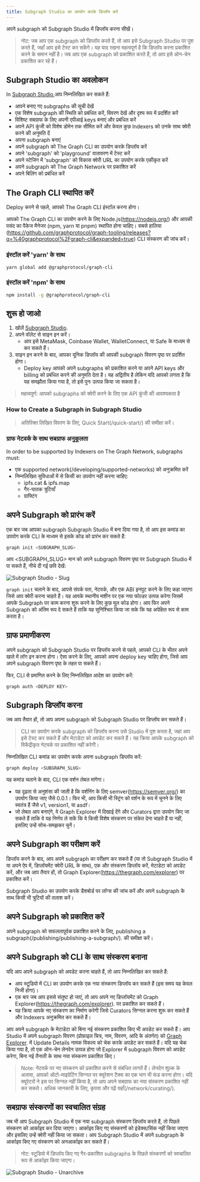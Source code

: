 ```yaml
---
title: Subgraph Studio का उपयोग करके डिप्लॉय करें
---
```


अपने subgraph को Subgraph Studio में डिप्लॉय करना सीखें।

> नोट: जब आप एक subgraph को डिप्लॉय करते हैं, तो आप इसे Subgraph Studio पर पुश करते हैं, जहाँ आप इसे टेस्ट कर सकेंगे। यह याद रखना महत्वपूर्ण है कि डिप्लॉय करना प्रकाशित करने के समान नहीं है। जब आप एक subgraph को प्रकाशित करते हैं, तो आप इसे ऑन-चेन प्रकाशित कर रहे हैं।

## Subgraph Studio का अवलोकन

In <a href="https://thegraph.com/studio/">Subgraph Studio</a>,आप निम्नलिखित कर सकते हैं:

- आपने बनाए गए subgraphs की सूची देखें
- एक विशेष subgraph की स्थिति को प्रबंधित करें, विवरण देखें और दृश्य रूप में प्रदर्शित करें
- विशिष्ट सबग्राफ के लिए अपनी एपीआई keys बनाएं और प्रबंधित करें
- अपने API कुंजी को विशेष डोमेन तक सीमित करें और केवल कुछ Indexers को उनके साथ क्वेरी करने की अनुमति दें
- अपना subgraph बनाएं
- अपने subgraph को The Graph CLI का उपयोग करके डिप्लॉय करें
- अपने 'subgraph' को 'playground' वातावरण में टेस्ट करें
- अपने स्टेजिंग में 'subgraph' को विकास क्वेरी URL का उपयोग करके एकीकृत करें 
- अपने subgraph को The Graph Network पर प्रकाशित करें
- अपने बिलिंग को प्रबंधित करें

## The Graph CLI स्थापित करें

Deploy करने से पहले, आपको The Graph CLI इंस्टॉल करना होगा।

आपको The Graph CLI का उपयोग करने के लिए Node.js(https://nodejs.org/)  और आपकी पसंद का पैकेज मैनेजर (npm, yarn या pnpm) स्थापित होना चाहिए। सबसे हालिया (https://github.com/graphprotocol/graph-tooling/releases?q=%40graphprotocol%2Fgraph-cli&expanded=true) CLI संस्करण की जांच करें।

### इंस्टॉल करें 'yarn' के साथ

```bash
yarn global add @graphprotocol/graph-cli
```

### इंस्टॉल करें 'npm' के साथ

```bash
npm install -g @graphprotocol/graph-cli
```

## शुरू हो जाओ

1. खोलें [Subgraph Studio](https://thegraph.com/studio/).
2. अपने वॉलेट से साइन इन करें।
   - आप इसे MetaMask, Coinbase Wallet, WalletConnect, या Safe के माध्यम से कर सकते हैं।
3. साइन इन करने के बाद, आपका यूनिक डिप्लॉय की आपकी subgraph विवरण पृष्ठ पर प्रदर्शित होगा।
   - Deploy key आपको अपने subgraphs को प्रकाशित करने या अपने API keys और billing को प्रबंधित करने की अनुमति देता है। यह अद्वितीय है लेकिन यदि आपको लगता है कि यह समझौता किया गया है, तो इसे पुनः उत्पन्न किया जा सकता है।

> महत्वपूर्ण: आपको subgraphs को क्वेरी करने के लिए एक API कुंजी की आवश्यकता है

### How to Create a Subgraph in Subgraph Studio

<VideoEmbed youtube="nGIFuC69bSA" />

> अतिरिक्त लिखित विवरण के लिए, Quick Start(/quick-start/) की समीक्षा करें।

### ग्राफ नेटवर्क के साथ सबग्राफ अनुकूलता

In order to be supported by Indexers on The Graph Network, subgraphs must:

- एक supported network(/developing/supported-networks) को अनुक्रमित करें
- निम्नलिखित सुविधाओं में से किसी का उपयोग नहीं करना चाहिए:
  - ipfs.cat & ipfs.map
  - गैर-घातक त्रुटियाँ
  - ग्राफ्टिंग

## अपने Subgraph को प्रारंभ करें

एक बार जब आपका subgraph Subgraph Studio में बना दिया गया है, तो आप इस कमांड का उपयोग करके CLI के माध्यम से इसके कोड को प्रारंभ कर सकते हैं:

```bash
graph init <SUBGRAPH_SLUG>
```

आप <SUBGRAPH_SLUG> मान को अपने subgraph विवरण पृष्ठ पर Subgraph Studio में पा सकते हैं, नीचे दी गई छवि देखें:

![Subgraph Studio - Slug](/img/doc-subgraph-slug.png)

`graph init` चलाने के बाद, आपसे संपर्क पता, नेटवर्क, और एक ABI इनपुट करने के लिए कहा जाएगा जिसे आप क्वेरी करना चाहते हैं। यह आपके स्थानीय मशीन पर एक नया फोल्डर उत्पन्न करेगा जिसमें आपके Subgraph पर काम करना शुरू करने के लिए कुछ मूल कोड होगा। आप फिर अपने Subgraph को अंतिम रूप दे सकते हैं ताकि यह सुनिश्चित किया जा सके कि यह अपेक्षित रूप से काम करता है।

## ग्राफ प्रमाणीकरण

अपने subgraph को Subgraph Studio पर डिप्लॉय करने से पहले, आपको CLI के भीतर अपने खाते में लॉग इन करना होगा। ऐसा करने के लिए, आपको अपना deploy key चाहिए होगा, जिसे आप अपने subgraph विवरण पृष्ठ के तहत पा सकते हैं।

फिर, CLI से प्रमाणित करने के लिए निम्नलिखित आदेश का उपयोग करें:

```bash
graph auth <DEPLOY KEY>
```

## Subgraph डिप्लॉय करना

जब आप तैयार हों, तो आप अपना subgraph को Subgraph Studio पर डिप्लॉय कर सकते हैं।

> CLI का उपयोग करके subgraph को डिप्लॉय करना उसे Studio में पुश करता है, जहां आप इसे टेस्ट कर सकते हैं और मेटाडेटा को अपडेट कर सकते हैं। यह क्रिया आपके subgraph को विकेंद्रीकृत नेटवर्क पर प्रकाशित नहीं करेगी।

निम्नलिखित CLI कमांड का उपयोग करके अपना subgraph डिप्लॉय करें:

```bash
graph deploy <SUBGRAPH_SLUG>
```

यह कमांड चलाने के बाद, CLI एक वर्शन लेबल मांगेगा।

- यह दृढ़ता से अनुशंसा की जाती है कि वर्शनिंग के लिए semver(https://semver.org/) का उपयोग किया जाए जैसे 0.0.1। फिर भी, आप किसी भी स्ट्रिंग को वर्शन के रूप में चुनने के लिए स्वतंत्र हैं जैसे v1, version1, या asdf।
- जो लेबल आप बनाएंगे, वे Graph Explorer में दिखाई देंगे और Curators द्वारा उपयोग किए जा सकते हैं ताकि वे यह निर्णय ले सकें कि वे किसी विशेष संस्करण पर संकेत देना चाहते हैं या नहीं, इसलिए उन्हें सोच-समझकर चुनें।

## अपने Subgraph का परीक्षण करें

डिप्लॉय करने के बाद, आप अपने subgraph का परीक्षण कर सकते हैं (या तो Subgraph Studio में या अपने ऐप में, डिप्लॉयमेंट क्वेरी URL के साथ), एक और संस्करण डिप्लॉय करें, मेटाडेटा को अपडेट करें, और जब आप तैयार हों, तो Graph Explorer(https://thegraph.com/explorer) पर प्रकाशित करें।

Subgraph Studio का उपयोग करके डैशबोर्ड पर लॉग्स की जांच करें और अपने subgraph के साथ किसी भी त्रुटियों की तलाश करें।

## अपने Subgraph को प्रकाशित करें

अपने subgraph को सफलतापूर्वक प्रकाशित करने के लिए, publishing a subgraph(/publishing/publishing-a-subgraph/). की समीक्षा करें।

## अपने Subgraph को CLI के साथ संस्करण बनाना

यदि आप अपने subgraph को अपडेट करना चाहते हैं, तो आप निम्नलिखित कर सकते हैं:

- आप स्टूडियो में CLI का उपयोग करके एक नया संस्करण डिप्लॉय कर सकते हैं (इस समय यह केवल निजी होगा)।
- एक बार जब आप इससे संतुष्ट हो जाएं, तो आप अपने नए डिप्लॉयमेंट को Graph Explorer(https://thegraph.com/explorer). पर प्रकाशित कर सकते हैं।
- यह क्रिया आपके नए संस्करण का निर्माण करेगी जिसे Curators सिग्नल करना शुरू कर सकते हैं और Indexers अनुक्रमित कर सकते हैं।

आप अपने subgraph के मेटाडेटा को बिना नई संस्करण प्रकाशित किए भी अपडेट कर सकते हैं। आप Studio में अपने subgraph विवरण (प्रोफ़ाइल चित्र, नाम, विवरण, आदि के अंतर्गत) को [Graph Explorer](https://thegraph.com/explorer). में Update Details नामक विकल्प को चेक करके अपडेट कर सकते हैं। यदि यह चेक किया गया है, तो एक ऑन-चेन लेनदेन उत्पन्न होगा जो Explorer में subgraph विवरण को अपडेट करेगा, बिना नई तैनाती के साथ नया संस्करण प्रकाशित किए।

> Note: नेटवर्क पर नए संस्करण को प्रकाशित करने से संबंधित लागतें हैं। लेनदेन शुल्क के अलावा, आपको ऑटो-माइग्रेटिंग सिग्नल पर क्यूरेशन टैक्स का एक भाग भी फंड करना होगा। यदि क्यूरेटरों ने इस पर सिग्नल नहीं किया है, तो आप अपने सबग्राफ का नया संस्करण प्रकाशित नहीं कर सकते। अधिक जानकारी के लिए, कृपया और पढ़ें यहाँ(/network/curating/).

## सबग्राफ संस्करणों का स्वचालित संग्रह

जब भी आप Subgraph Studio में एक नया subgraph संस्करण डिप्लॉय करते हैं, तो पिछले संस्करण को आर्काइव कर दिया जाएगा। आर्काइव किए गए संस्करणों को इंडेक्स/सिंक नहीं किया जाएगा और इसलिए उन्हें क्वेरी नहीं किया जा सकता। आप Subgraph Studio में अपने subgraph के आर्काइव किए गए संस्करण को अनआर्काइव कर सकते हैं।

> नोट: स्टूडियो में डिप्लॉय किए गए गैर-प्रकाशित subgraphs के पिछले संस्करणों को स्वचालित रूप से आर्काइव किया जाएगा।

![Subgraph Studio - Unarchive](/img/Unarchive.png)
